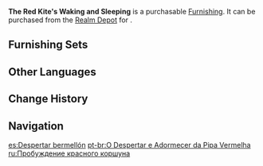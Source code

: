{{Furnishing Infobox
|id             = 372328
|image          = Item The Red Kite's Waking and Sleeping.png
|category       = Landform
|subcategory    = Tree
|quality        = 3
|adeptal_energy = 20
|load           = 50
|reduced_load   = 50
|description    = An Amur Maple with a lovely form. Its deep red, almost chocolate leaves each seem to resemble the silhouettes of birds.<br />The Amur Maple was once seen as a marker of the cold seasons, with the deepness of its leaves' colors corresponding to the harshness of the coming winter. However, though [[Inazuma]]'s climate has since stabilized, the leaves of these maple trees still retain their deep red coloration.
|source1        = [[Realm Depot]]
}}
'''The Red Kite's Waking and Sleeping''' is a purchasable [[Furnishing]]. It can be purchased from the [[Realm Depot]] for {{Item|Realm Currency|30|x=80}}.

==Furnishing Sets==
{{Craft Usage}}

==Other Languages==
{{Other Languages
|en      = The Red Kite's Waking and Sleeping
|zhs     = 「红鸢问寝觉」
|zhs_rm  = "Hóng Yuān Wèn Qǐn Jiào"
|zht     = 「紅鳶問寢覺」
|zht_rm  = "Hóng Yuān Wèn Qǐn Jiào"
|zh_tl   = 
|ja      = 「紅鳶問う寝覚」
|ja_rm   = "Kouen Tou Nezame"{{Assumed}}
|ja_tl   = 
|ko      = 「말린 장미의 잠」
|ko_rm   = "Mallin Jangmi-ui Jam"
|ko_tl   = "Dried Rose's Sleep"
|es      = Despertar bermellón
|es_tl   = Awakening Vermilion
|fr      = « Éveil et sommeil du milan royal&nbsp;»
|fr_tl   = "Wakefulness and Sleeping of the Red Kite"
|ru      = Пробуждение красного коршуна
|ru_tl   = Awaking of The Red Kite
|th      = "ว่าวแดงในยามตื่นและหลับใหล"
|th_rm   = 
|th_tl   = 
|vi      = Đàn Chim Say Giấc Ngủ
|vi_tl   = 
|de      = „Schlafender Rotmilan“
|de_tl   = "Sleeping Red Kite"
|id      = "Daun Merah Pembawa Angin Dingin"
|id_tl   = "Red Leaves Bringing Cold Wind"
|pt      = O Despertar e Adormecer da Pipa Vermelha
|pt_tl   = 
|tr      = Kırmızı Uçurtmanın Uyanışı ve Uykusu
|tr_tl   = 
|it      = Il sonno e il risveglio dell'acquilone vermiglio
|it_tl   = 
}}

==Change History==
{{Change History|2.2}}

==Navigation==
{{Furnishing Navbox|exterior}}

[[es:Despertar bermellón]]
[[pt-br:O Despertar e Adormecer da Pipa Vermelha]]
[[ru:Пробуждение красного коршуна]]